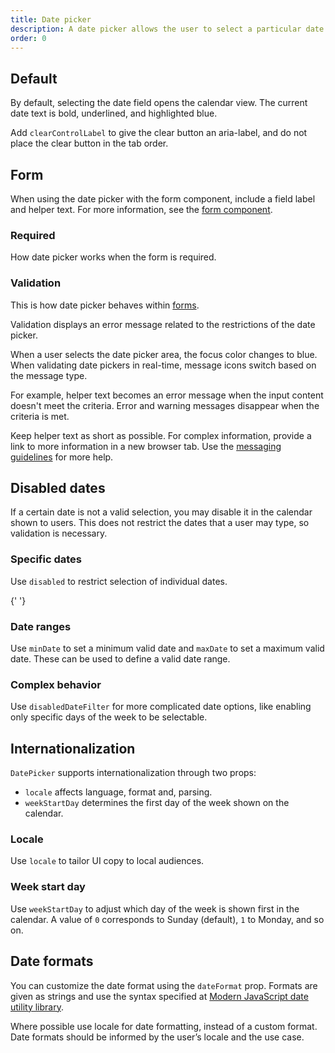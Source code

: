 ```yaml
---
title: Date picker
description: A date picker allows the user to select a particular date.
order: 0
---
```



## Default

By default, selecting the date field opens the calendar view. The current date text is bold,
underlined, and highlighted blue.

Add `clearControlLabel` to give the clear button an aria-label, and do not place the clear button in
the tab order.

<Example Component={DatePickerDefault} packageName="@atlaskit/datetime-picker" />

## Form

When using the date picker with the form component, include a field label and helper text. For more
information, see the [form component](/components/form/examples).

<Example Component={DatePickerForm} packageName="@atlaskit/datetime-picker" />

### Required

How date picker works when the form is required.

<Example Component={DatePickerRequired} packageName="@atlaskit/datetime-picker" />

### Validation

This is how date picker behaves within [forms](/components/form/examples).

Validation displays an error message related to the restrictions of the date picker.

When a user selects the date picker area, the focus color changes to blue. When validating date
pickers in real-time, message icons switch based on the message type.

For example, helper text becomes an error message when the input content doesn't meet the criteria.
Error and warning messages disappear when the criteria is met.

Keep helper text as short as possible. For complex information, provide a link to more information
in a new browser tab. Use the [messaging guidelines](/content/messaging-guidelines) for more help.

<Example Component={DatePickerValidation} packageName="@atlaskit/datetime-picker" />

## Disabled dates

If a certain date is not a valid selection, you may disable it in the calendar shown to users. This
does not restrict the dates that a user may type, so validation is necessary.

### Specific dates

Use `disabled` to restrict selection of individual dates.

<Example Component={DatePickerDisable} packageName="@atlaskit/datetime-picker" />{' '}

### Date ranges

Use `minDate` to set a minimum valid date and `maxDate` to set a maximum valid date. These can be
used to define a valid date range.

<Example Component={DatePickerDisableRange} packageName="@atlaskit/datetime-picker" />

### Complex behavior

Use `disabledDateFilter` for more complicated date options, like enabling only specific days of the
week to be selectable.

<Example Component={DatePickerDisableComplex} packageName="@atlaskit/datetime-picker" />

## Internationalization

`DatePicker` supports internationalization through two props:

- `locale` affects language, format and, parsing.
- `weekStartDay` determines the first day of the week shown on the calendar.

### Locale

Use `locale` to tailor UI copy to local audiences.

<Example Component={DatePickerLocale} packageName="@atlaskit/datetime-picker" />

### Week start day

Use `weekStartDay` to adjust which day of the week is shown first in the calendar. A value of `0`
corresponds to Sunday (default), `1` to Monday, and so on.

<Example Component={DatePickerWeekStartDay} packageName="@atlaskit/datetime-picker" />

## Date formats

You can customize the date format using the `dateFormat` prop. Formats are given as strings and use
the syntax specified at [Modern JavaScript date utility library](https://date-fns.org/).

Where possible use locale for date formatting, instead of a custom format. Date formats should be
informed by the user’s locale and the use case.

<Example Component={DatePickerFormatting} packageName="@atlaskit/datetime-picker" />
